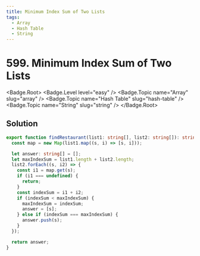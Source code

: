 ```yaml
---
title: Minimum Index Sum of Two Lists
tags:
  - Array
  - Hash Table
  - String
---
```


# 599. Minimum Index Sum of Two Lists

<Badge.Root>
  <Badge.Level level="easy" />
  <Badge.Topic name="Array" slug="array" />
  <Badge.Topic name="Hash Table" slug="hash-table" />
  <Badge.Topic name="String" slug="string" />
</Badge.Root>

## Solution

```typescript filename="solution.ts" copy
export function findRestaurant(list1: string[], list2: string[]): string[] {
  const map = new Map(list1.map((s, i) => [s, i]));

  let answer: string[] = [];
  let maxIndexSum = list1.length + list2.length;
  list2.forEach((s, i2) => {
    const i1 = map.get(s);
    if (i1 === undefined) {
      return;
    }
    const indexSum = i1 + i2;
    if (indexSum < maxIndexSum) {
      maxIndexSum = indexSum;
      answer = [s];
    } else if (indexSum === maxIndexSum) {
      answer.push(s);
    }
  });

  return answer;
}
```

<ProblemLink
  codingSite="leetcode"
  href="https://leetcode.com/problems/minimum-index-sum-of-two-lists"
  title="Minimum Index Sum of Two Lists"
/>

